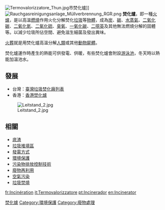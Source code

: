 {{unreferenced|time=2015-1-18}} 
[[File:Termovalorizzatore_Thun.jpg|thumb]]市焚化爐]]
[[File:Rauchgasreinigungsanlage_Müllverbrennung_RGR.png|thumb]]
'''焚化爐'''，即一種[[火爐|火爐]]，是以高溫[[燃燒|燃燒]]作用火化分解焚化[[垃圾|垃圾]]等[[物體|物體]]，成為[[炭|炭]]、[[碳|碳]]、[[水蒸氣|水蒸氣]]、[[二氧化碳|二氧化碳]]、[[二氧化氮|二氧化氮]]、[[二氧化硫|二氧化硫]]、[[臭氧|臭氧]]、[[一氧化碳|一氧化碳]]、[[二噁英|二噁英]]及其他無法燃燒分解的固體等。以減少垃圾所佔空間、避免滋生細菌及發出異味。

[[火葬|火葬]]就是用焚化爐高溫分解[[人類|人類]]或其他[[動物|動物]][[屍體|屍體]]。

焚化爐運作時產生的熱能可供發電、供暖，有些焚化爐會附設[[游泳池|游泳池]]，冬天時以熱能加溫池水。

== 發展 ==
* 台灣：[[臺灣垃圾焚化廠列表|臺灣垃圾焚化廠列表]]
* 香港：[[香港焚化爐|香港焚化爐]]

[[File:Leitstand_2.jpg|thumb]]

==相關==
* [[底渣|底渣]] 
* [[垃圾堆填區|垃圾堆填區]] 
* [[發電方式|發電方式]]
* [[環境保護|環境保護]]
* [[污染物排放控制技術|污染物排放控制技術]]
* [[廢物再利用|廢物再利用]]
* [[空氣污染|空氣污染]]
* [[垃圾焚燒|垃圾焚燒]]



{{commonscat|Incineration}}{{Wiktionary}}

{{Pollution}}
[[Category:焚化爐|]]
[[Category:環境保護|Category:環境保護]]
[[Category:廢物處理|Category:廢物處理]]

[[fr:Incinération|fr:Incinération]]
[[it:Termovalorizzatore|it:Termovalorizzatore]]
[[pt:Incinerador|pt:Incinerador]]
[[en:Incinerator|en:Incinerator]]